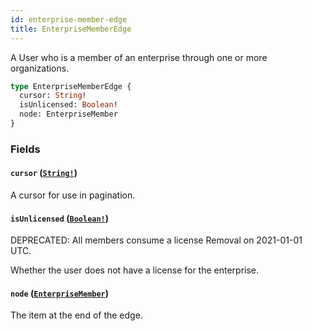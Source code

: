 ```yaml
---
id: enterprise-member-edge
title: EnterpriseMemberEdge
---
```


A User who is a member of an enterprise through one or more organizations.

```graphql
type EnterpriseMemberEdge {
  cursor: String!
  isUnlicensed: Boolean!
  node: EnterpriseMember
}
```

### Fields

#### `cursor` ([`String!`](/docs/api/scalars/string))

A cursor for use in pagination.

#### `isUnlicensed` ([`Boolean!`](/docs/api/scalars/boolean))

<span class="badge badge--warning">DEPRECATED: All members consume a license Removal on 2021-01-01 UTC.</span>

Whether the user does not have a license for the enterprise.

#### `node` ([`EnterpriseMember`](/docs/api/unions/enterprise-member))

The item at the end of the edge.
